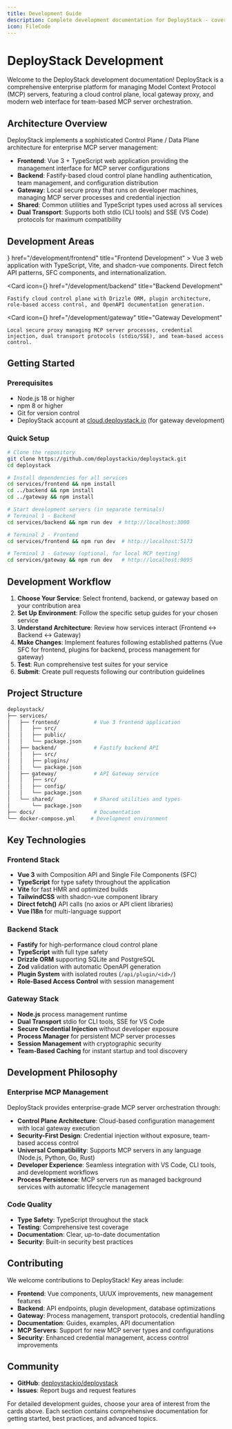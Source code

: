```yaml
---
title: Development Guide
description: Complete development documentation for DeployStack - covering frontend, backend, and contribution guidelines for the MCP server management platform.
icon: FileCode
---
```



# DeployStack Development

Welcome to the DeployStack development documentation! DeployStack is a comprehensive enterprise platform for managing Model Context Protocol (MCP) servers, featuring a cloud control plane, local gateway proxy, and modern web interface for team-based MCP server orchestration.

## Architecture Overview

DeployStack implements a sophisticated Control Plane / Data Plane architecture for enterprise MCP server management:

- **Frontend**: Vue 3 + TypeScript web application providing the management interface for MCP server configurations
- **Backend**: Fastify-based cloud control plane handling authentication, team management, and configuration distribution
- **Gateway**: Local secure proxy that runs on developer machines, managing MCP server processes and credential injection
- **Shared**: Common utilities and TypeScript types used across all services
- **Dual Transport**: Supports both stdio (CLI tools) and SSE (VS Code) protocols for maximum compatibility

## Development Areas

<Cards>
  <Card 
    icon={<Code2 />} 
    href="/development/frontend" 
    title="Frontend Development"
  >
    Vue 3 web application with TypeScript, Vite, and shadcn-vue components. Direct fetch API patterns, SFC components, and internationalization.
  </Card>
  
  <Card 
    icon={<Server />} 
    href="/development/backend" 
    title="Backend Development"
  >
    Fastify cloud control plane with Drizzle ORM, plugin architecture, role-based access control, and OpenAPI documentation generation.
  </Card>
  
  <Card 
    icon={<Shield />} 
    href="/development/gateway" 
    title="Gateway Development"
  >
    Local secure proxy managing MCP server processes, credential injection, dual transport protocols (stdio/SSE), and team-based access control.
  </Card>
</Cards>

## Getting Started

### Prerequisites

- Node.js 18 or higher
- npm 8 or higher
- Git for version control
- DeployStack account at [cloud.deploystack.io](https://cloud.deploystack.io) (for gateway development)

### Quick Setup

```bash
# Clone the repository
git clone https://github.com/deploystackio/deploystack.git
cd deploystack

# Install dependencies for all services
cd services/frontend && npm install
cd ../backend && npm install
cd ../gateway && npm install

# Start development servers (in separate terminals)
# Terminal 1 - Backend
cd services/backend && npm run dev  # http://localhost:3000

# Terminal 2 - Frontend
cd services/frontend && npm run dev  # http://localhost:5173

# Terminal 3 - Gateway (optional, for local MCP testing)
cd services/gateway && npm run dev   # http://localhost:9095
```

## Development Workflow

1. **Choose Your Service**: Select frontend, backend, or gateway based on your contribution area
2. **Set Up Environment**: Follow the specific setup guides for your chosen service
3. **Understand Architecture**: Review how services interact (Frontend ↔ Backend ↔ Gateway)
4. **Make Changes**: Implement features following established patterns (Vue SFC for frontend, plugins for backend, process management for gateway)
5. **Test**: Run comprehensive test suites for your service
6. **Submit**: Create pull requests following our contribution guidelines

## Project Structure

```bash
deploystack/
├── services/
│   ├── frontend/           # Vue 3 frontend application
│   │   ├── src/
│   │   ├── public/
│   │   └── package.json
│   ├── backend/            # Fastify backend API
│   │   ├── src/
│   │   ├── plugins/
│   │   └── package.json
│   ├── gateway/            # API Gateway service
│   │   ├── src/
│   │   ├── config/
│   │   └── package.json
│   └── shared/             # Shared utilities and types
│       └── package.json
├── docs/                   # Documentation
└── docker-compose.yml     # Development environment
```

## Key Technologies

### Frontend Stack
- **Vue 3** with Composition API and Single File Components (SFC)
- **TypeScript** for type safety throughout the application
- **Vite** for fast HMR and optimized builds
- **TailwindCSS** with shadcn-vue component library
- **Direct fetch()** API calls (no axios or API client libraries)
- **Vue I18n** for multi-language support

### Backend Stack
- **Fastify** for high-performance cloud control plane
- **TypeScript** with full type safety
- **Drizzle ORM** supporting SQLite and PostgreSQL
- **Zod** validation with automatic OpenAPI generation
- **Plugin System** with isolated routes (`/api/plugin/<id>/`)
- **Role-Based Access Control** with session management

### Gateway Stack
- **Node.js** process management runtime
- **Dual Transport** stdio for CLI tools, SSE for VS Code
- **Secure Credential Injection** without developer exposure
- **Process Manager** for persistent MCP server processes
- **Session Management** with cryptographic security
- **Team-Based Caching** for instant startup and tool discovery

## Development Philosophy

### Enterprise MCP Management
DeployStack provides enterprise-grade MCP server orchestration through:

- **Control Plane Architecture**: Cloud-based configuration management with local gateway execution
- **Security-First Design**: Credential injection without exposure, team-based access control
- **Universal Compatibility**: Supports MCP servers in any language (Node.js, Python, Go, Rust)
- **Developer Experience**: Seamless integration with VS Code, CLI tools, and development workflows
- **Process Persistence**: MCP servers run as managed background services with automatic lifecycle management

### Code Quality
- **Type Safety**: TypeScript throughout the stack
- **Testing**: Comprehensive test coverage
- **Documentation**: Clear, up-to-date documentation
- **Security**: Built-in security best practices

## Contributing

We welcome contributions to DeployStack! Key areas include:

- **Frontend**: Vue components, UI/UX improvements, new management features
- **Backend**: API endpoints, plugin development, database optimizations
- **Gateway**: Process management, transport protocols, credential handling
- **Documentation**: Guides, examples, API documentation
- **MCP Servers**: Support for new MCP server types and configurations
- **Security**: Enhanced credential management, access control improvements

## Community

- **GitHub**: [deploystackio/deploystack](https://github.com/deploystackio/deploystack)
- **Issues**: Report bugs and request features

For detailed development guides, choose your area of interest from the cards above. Each section contains comprehensive documentation for getting started, best practices, and advanced topics.
